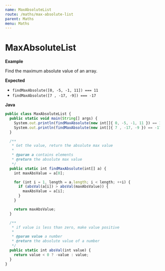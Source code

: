```yaml
---
name: MaxAbsoluteList
route: /maths/max-absolute-list
parent: Maths
menu: Maths
---
```


# MaxAbsoluteList

**Example**

Find the maximum absolute value of an array.

**Expected**

* `findMaxAbsolute([0, -5, -1, 11]) === 11`
* `findMaxAbsolute([7 , -17, -9]) === -17`

**Java**

```js
public class MaxAbsoluteList {
  public static void main(String[] args) {
    System.out.println(findMaxAbsolute(new int[]{ 0, -5, -1, 11 }) == 11);
    System.out.println(findMaxAbsolute(new int[]{ 7 , -17, -9 }) == -17);
  }

  /**
   * Get the value, return the absolute max value
   *
   * @param a contains elements
   * @return the absolute max value
   */
  public static int findMaxAbsolute(int[] a) {
    int maxAbsValue = a[0];

    for (int i = 1, length = a.length; i < length; ++i) {
      if (absVal(a[i]) > absVal(maxAbsValue)) {
        maxAbsValue = a[i];
      }
    }

    return maxAbsValue;
  }

  /**
   * if value is less than zero, make value positive
   *
   * @param value a number
   * @return the absolute value of a number
   */
  public static int absVal(int value) {
    return value < 0 ? -value : value;
  }
}
```
